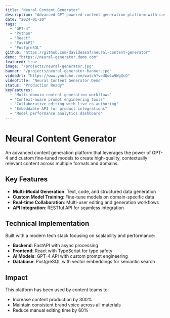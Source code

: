 ```yaml
---
title: "Neural Content Generator"
description: "Advanced GPT-powered content generation platform with custom training capabilities and multi-modal output support."
date: "2024-01-20"
tags:
  - "GPT-4"
  - "Python"
  - "React"
  - "FastAPI"
  - "PostgreSQL"
github: "https://github.com/davideasaf/neural-content-generator"
demo: "https://neural-generator.demo.com"
featured: true
image: "/projects/neural-generator.jpg"
banner: "/projects/neural-generator-banner.jpg"
videoUrl: "https://www.youtube.com/watch?v=dQw4w9WgXcQ"
videoTitle: "Neural Content Generator Demo"
status: "Production Ready"
keyFeatures:
  - "Multi-domain content generation workflows"
  - "Context-aware prompt engineering tools"
  - "Collaborative editing with live co-authoring"
  - "Embeddable API for product integrations"
  - "Model performance analytics dashboard"
---
```


# Neural Content Generator

An advanced content generation platform that leverages the power of GPT-4 and custom fine-tuned models to create high-quality, contextually relevant content across multiple formats and domains.

## Key Features

- **Multi-Modal Generation**: Text, code, and structured data generation
- **Custom Model Training**: Fine-tune models on domain-specific data
- **Real-time Collaboration**: Multi-user editing and generation workflows
- **API Integration**: RESTful API for seamless integration

## Technical Implementation

Built with a modern tech stack focusing on scalability and performance:

- **Backend**: FastAPI with async processing
- **Frontend**: React with TypeScript for type safety
- **AI Models**: GPT-4 API with custom prompt engineering
- **Database**: PostgreSQL with vector embeddings for semantic search

## Impact

This platform has been used by content teams to:

- Increase content production by 300%
- Maintain consistent brand voice across all materials
- Reduce manual editing time by 60%
